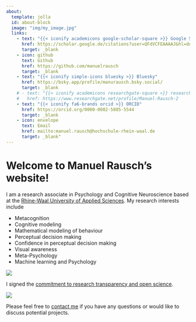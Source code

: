 ```yaml
---
about:
  template: jolla
  id: about-block
  image: "img/my_image.jpg"
  links:
    - text: "{{< iconify academicons google-scholar-square >}} Google Scholar"
      href: https://scholar.google.de/citations?user=QFdVCFEAAAAJ&hl=de
      target: _blank
    - icon: github
      text: Github
      href: https://github.com/manuelrausch
      target: _blank
    - text: "{{< iconify simple-icons bluesky >}} Bluesky"
      href: https://bsky.app/profile/manurausch.bsky.social/
      target: _blank
    # - text: "{{< iconify academicons researchgate-square >}} researchgate"
    #   href: https://www.researchgate.net/profile/Manuel-Rausch-2  
    - text: "{{< iconify fa6-brands orcid >}} ORCID"
      href: https://orcid.org/0000-0002-5805-5544 
      target: _blank
    - icon: envelope
      text: Email
      href: mailto:manuel.rausch@hochschule-rhein-waal.de
      target: _blank"  
---
```


::: {#about-block}
:::

# Welcome to Manuel Rausch's website!

I am a research associate in Psychology and Cognitive Neuroscience based at the [Rhine-Waal University of Applied Sciences](https://www.hochschule-rhein-waal.de/en). My research interests include

* Metacognition 
* Cognitive modeling
* Mathematical modeling of behaviour
* Perceptual decision making
* Confidence in perceptual decision making
* Visual awareness
* Meta-Psychology
* Machine learning and Psychology

![ ](img/Download.png)

I signed the [commitment to research transparency and open science](http://www.researchtransparency.org). 

![ ](img/rt_logo_very_wide.png)

Please feel free to [contact me](mailto:manuel.rausch@hochschule-rhein-waal.de) if you have any questions or would like to discuss potential projects.


